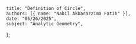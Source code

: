     title: "Definition of Circle",
    authors: [{ name: "Nabil Akbarazzima Fatih" }],
    date: "05/26/2025",
    subject: "Analytic Geometry",
};